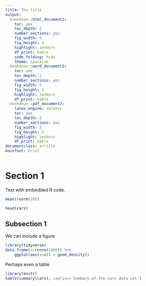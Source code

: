 ```yaml
---
title: The title
output:
  bookdown::html_document2:
    toc: yes
    toc_depth: 2
    number_sections: yes
    fig_width: 5
    fig_height: 5
    highlight: zenburn
    df_print: kable
    code_folding: hide
    theme: spacelab
  bookdown::word_document2:
    toc: yes
    toc_depth: 2
    number_sections: yes
    fig_width: 5
    fig_height: 5
    highlight: zenburn
    df_print: kable	
  bookdown::pdf_document2:
    latex_engine: xelatex
    toc: yes
    toc_depth: 2
    number_sections: yes
    fig_width: 5
    fig_height: 5
    highlight: zenburn
    df_print: kable
documentclass: article
mainfont: Arial
...
```


# Section 1
Text with embedded R code.

```r
mean(rnorm(10))
```
```r
head(cars)
```

## Subsection 1						

We can include a figure

```r
library(tidyverse)
data.frame(x=rnorm(1000)) %>%
	ggplot(aes(x=x)) + geom_density()
```

Perhaps even a table

```r
library(knitr)
kable(summary(cars), caption='Summary of the cars data set')
```
